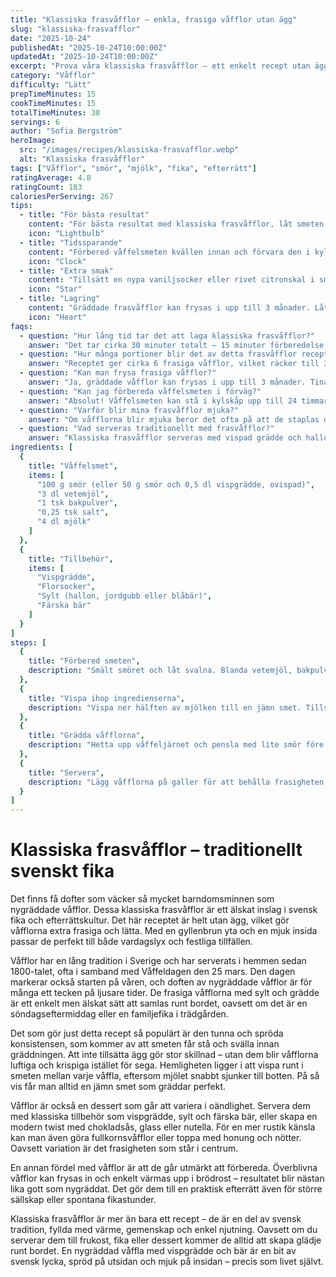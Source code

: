 ```yaml
---
title: "Klassiska frasvåfflor – enkla, frasiga våfflor utan ägg"
slug: "klassiska-frasvafflor"
date: "2025-10-24"
publishedAt: "2025-10-24T10:00:00Z"
updatedAt: "2025-10-24T10:00:00Z"
excerpt: "Prova våra klassiska frasvåfflor – ett enkelt recept utan ägg som ger perfekt frasiga våfflor varje gång. Servera gärna med bär grädde eller sylt till fika."
category: "Våfflor"
difficulty: "Lätt"
prepTimeMinutes: 15
cookTimeMinutes: 15
totalTimeMinutes: 30
servings: 6
author: "Sofia Bergström"
heroImage:
  src: "/images/recipes/klassiska-frasvafflor.webp"
  alt: "Klassiska frasvåfflor"
tags: ["Våfflor", "smör", "mjölk", "fika", "efterrätt"]
ratingAverage: 4.8
ratingCount: 183
caloriesPerServing: 267
tips:
  - title: "För bästa resultat"
    content: "För bästa resultat med klassiska frasvåfflor, låt smeten vila 5–10 minuter innan gräddning. Det gör att mjölet hinner svälla och ger perfekt frasiga våfflor med underbar gyllene yta som hela familjen älskar."
    icon: "Lightbulb"
  - title: "Tidssparande"
    content: "Förbered våffelsmeten kvällen innan och förvara den i kylskåpet. Rör om lätt innan gräddning för snabbare servering. Perfekt när du vill bjuda familjen på frasvåfflor till frukost eller brunch utan stress."
    icon: "Clock"
  - title: "Extra smak"
    content: "Tillsätt en nypa vaniljsocker eller rivet citronskal i smeten för en lyxig arom och extra smak. För en mer klassisk svensk känsla – servera dina frasvåfflor med vispad grädde, hallonsylt och färska bär. En underbar kombination!"
    icon: "Star"
  - title: "Lagring"
    content: "Gräddade frasvåfflor kan frysas i upp till 3 månader. Låt dem svalna helt och separera med bakplåtspapper. Värm i brödrost eller ugn för att återfå den perfekta frasigheten."
    icon: "Heart"
faqs:
  - question: "Hur lång tid tar det att laga klassiska frasvåfflor?"
    answer: "Det tar cirka 30 minuter totalt – 15 minuter förberedelse och 15 minuter gräddning. Perfekt för en helgfrukost eller fika som hela familjen älskar!"
  - question: "Hur många portioner blir det av detta frasvåfflor recept?"
    answer: "Receptet ger cirka 6 frasiga våfflor, vilket räcker till 3-4 portioner. Servera med sylt och grädde för en klassisk svensk upplevelse."
  - question: "Kan man frysa frasiga våfflor?"
    answer: "Ja, gräddade våfflor kan frysas i upp till 3 månader. Tina dem i rumstemperatur och värm i ugn eller brödrost för att få tillbaka den frasiga konsistensen."
  - question: "Kan jag förbereda våffelsmeten i förväg?"
    answer: "Absolut! Våffelsmeten kan stå i kylskåp upp till 24 timmar. Rör om lätt innan gräddning så blir våfflorna luftiga och perfekt frasiga."
  - question: "Varför blir mina frasvåfflor mjuka?"
    answer: "Om våfflorna blir mjuka beror det ofta på att de staplas direkt efter gräddning. Lägg dem på galler så att luften cirkulerar – då behåller de sin underbara frasighet."
  - question: "Vad serveras traditionellt med frasvåfflor?"
    answer: "Klassiska frasvåfflor serveras med vispad grädde och hallonsylt, men de är också fantastiska med färska bär, chokladsås eller glass för en lyxig touch."
ingredients: [
  {
    title: "Våffelsmet",
    items: [
      "100 g smör (eller 50 g smör och 0,5 dl vispgrädde, ovispad)",
      "3 dl vetemjöl",
      "1 tsk bakpulver",
      "0,25 tsk salt",
      "4 dl mjölk"
    ]
  },
  {
    title: "Tillbehör",
    items: [
      "Vispgrädde",
      "Florsocker",
      "Sylt (hallon, jordgubb eller blåbär)",
      "Färska bär"
    ]
  }
]
steps: [
  {
    title: "Förbered smeten",
    description: "Smält smöret och låt svalna. Blanda vetemjöl, bakpulver och salt i en bunke."
  },
  {
    title: "Vispa ihop ingredienserna",
    description: "Vispa ner hälften av mjölken till en jämn smet. Tillsätt resten av mjölken, det smälta smöret och eventuell grädde. Låt smeten svälla i 20–30 minuter."
  },
  {
    title: "Grädda våfflorna",
    description: "Hetta upp våffeljärnet och pensla med lite smör före första våfflan. Vispa om i smeten innan varje våffla och grädda gyllenbruna i 1–2 minuter."
  },
  {
    title: "Servera",
    description: "Lägg våfflorna på galler för att behålla frasigheten och servera nygräddade med grädde, bär eller sylt."
  }
]
---
```


# Klassiska frasvåfflor – traditionellt svenskt fika

Det finns få dofter som väcker så mycket barndomsminnen som nygräddade våfflor. Dessa klassiska frasvåfflor är ett älskat inslag i svensk fika och efterrättskultur. Det här receptet är helt utan ägg, vilket gör våfflorna extra frasiga och lätta. Med en gyllenbrun yta och en mjuk insida passar de perfekt till både vardagslyx och festliga tillfällen.

Våfflor har en lång tradition i Sverige och har serverats i hemmen sedan 1800-talet, ofta i samband med Våffeldagen den 25 mars. Den dagen markerar också starten på våren, och doften av nygräddade våfflor är för många ett tecken på ljusare tider. De frasiga våfflorna med sylt och grädde är ett enkelt men älskat sätt att samlas runt bordet, oavsett om det är en söndagseftermiddag eller en familjefika i trädgården.

Det som gör just detta recept så populärt är den tunna och spröda konsistensen, som kommer av att smeten får stå och svälla innan gräddningen. Att inte tillsätta ägg gör stor skillnad – utan dem blir våfflorna luftiga och krispiga istället för sega. Hemligheten ligger i att vispa runt i smeten mellan varje våffla, eftersom mjölet snabbt sjunker till botten. På så vis får man alltid en jämn smet som gräddar perfekt.

Våfflor är också en dessert som går att variera i oändlighet. Servera dem med klassiska tillbehör som vispgrädde, sylt och färska bär, eller skapa en modern twist med chokladsås, glass eller nutella. För en mer rustik känsla kan man även göra fullkornsvåfflor eller toppa med honung och nötter. Oavsett variation är det frasigheten som står i centrum.

En annan fördel med våfflor är att de går utmärkt att förbereda. Överblivna våfflor kan frysas in och enkelt värmas upp i brödrost – resultatet blir nästan lika gott som nygräddat. Det gör dem till en praktisk efterrätt även för större sällskap eller spontana fikastunder.

Klassiska frasvåfflor är mer än bara ett recept – de är en del av svensk tradition, fyllda med värme, gemenskap och enkel njutning. Oavsett om du serverar dem till frukost, fika eller dessert kommer de alltid att skapa glädje runt bordet. En nygräddad våffla med vispgrädde och bär är en bit av svensk lycka, spröd på utsidan och mjuk på insidan – precis som livet självt.
